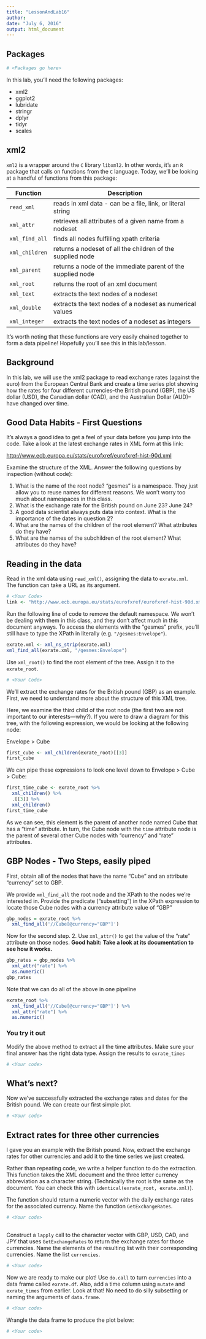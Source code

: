 ---
title: "LessonAndLab16"
author: 
date: "July 6, 2016"
output: html_document
---

## Packages
```{r include=FALSE}
# <Packages go here>
```

In this lab, you'll need the following packages:

* xml2
* ggplot2
* lubridate
* stringr
* dplyr
* tidyr
* scales

## xml2

`xml2` is a wrapper around the `C` library `libxml2`.  In other words, it's an `R` package that calls on functions from the `C` language.  Today, we'll be looking at a handful of functions from this package:

Function             | Description
-------------------- | ----------------------------------------------------------------------
`read_xml`           | reads in xml data - can be a file, link, or literal string
`xml_attr`           | retrieves all attributes of a given name from a nodeset
`xml_find_all`       | finds all nodes fulfilling xpath criteria
`xml_children`       | returns a nodeset of all the children of the supplied node
`xml_parent`         | returns a node of the immediate parent of the supplied node
`xml_root`           | returns the root of an xml document
`xml_text`           | extracts the text nodes of a nodeset
`xml_double`         | extracts the text nodes of a nodeset as numerical values
`xml_integer`        | extracts the text nodes of a nodeset as integers

It's worth noting that these functions are very easily chained together to form a data pipeline! Hopefully you'll see this in this lab/lesson.

## Background

In this lab, we will use the xml2 package to read exchange rates (against the euro) from the 
European Central Bank and create a time  series plot showing how the rates for four different currencies--the British pound (GBP), the US dollar (USD), the Canadian dollar (CAD), and the Australian Dollar (AUD)--have changed over time.

## Good Data Habits - First Questions

It's always a good idea to get a feel of your data before you jump into the code.  Take a look at the latest exchange rates in XML form at this link:

[http://www.ecb.europa.eu/stats/eurofxref/eurofxref-hist-90d.xml](http://www.ecb.europa.eu/stats/eurofxref/eurofxref-hist-90d.xml)

Examine the structure of the XML.  Answer the following questions by inspection (without code):

1. What is the name of the root node? "gesmes" is a namespace.  They just allow you to reuse names for different reasons.  We won't worry too much about namespaces in this class.
2. What is the exchange rate for the British pound on June 23? June 24?
3. A good data scientist always puts data into context.  What is the importance of the dates in question 2?
4. What are the names of the children of the root element? What attributes do they have?
5. What are the names of the subchildren of the root element? What attributes do they have?

## Reading in the data

Read in the xml data using `read_xml()`, assigning the data to `exrate.xml`.  The function can take a URL as its argument.
```{r}
# <Your Code>
link <- "http://www.ecb.europa.eu/stats/eurofxref/eurofxref-hist-90d.xml"
```

Run the following line of code to remove the default namespace.  We won't be dealing with them in this class, and they don't affect much in this document anyways.  To access the elements with the "gesmes" prefix, you'll still have to type the XPath in literally (e.g. `"/gesmes:Envelope"`).

```{r}
exrate.xml <- xml_ns_strip(exrate.xml)
xml_find_all(exrate.xml, "/gesmes:Envelope")
```

Use `xml_root()` to find the root element of the tree. Assign it to the `exrate_root`.
```{r, echo = FALSE}
# <Your Code>
```

We'll extract the exchange rates for the British pound (GBP) as an example. First, we need to understand more about the structure of this XML tree.

Here, we examine the third child of the root node (the first two are not important to our interests---why?). If you were to draw a diagram for this tree, with the following expression, we would be looking at the following node:

Envelope > Cube

```{r}
first_cube <- xml_children(exrate_root)[[3]]
first_cube
```

We can pipe these expressions to look one level down to Envelope > Cube > Cube:
```{r}
first_time_cube <- exrate_root %>%
  xml_children() %>% 
  .[[3]] %>% 
  xml_children()
first_time_cube
```

As we can see, this element is the parent of another node named Cube that has a "time" attribute. In turn, the Cube node with the `time` attribute node is the parent of several other Cube nodes with "currency" and "rate" attributes. 

## GBP Nodes - Two Steps, easily piped

First, obtain all of the nodes that have the name "Cube" and an attribute "currency" set to GBP.

We provide `xml_find_all` the root node and the XPath to the nodes we're interested in. Provide the predicate ("subsetting") in the XPath expression to locate those Cube nodes with a currency attribute value of "GBP"

```{r}
gbp_nodes = exrate_root %>% 
  xml_find_all('//Cube[@currency="GBP"]')
```

Now for the second step.
2. Use `xml_attr()` to get the value of the "rate" attribute on those nodes.  __Good habit: Take a look at its documentation to see how it works.__

```{r}
gbp_rates = gbp_nodes %>% 
  xml_attr("rate") %>% 
  as.numeric()
gbp_rates
```

Note that we can do all of the above in one pipeline
```{r, eval = FALSE}
exrate_root %>% 
  xml_find_all('//Cube[@currency="GBP"]') %>% 
  xml_attr("rate") %>% 
  as.numeric()
```

### You try it out
Modify the above method to extract all the time attributes.  Make sure your final answer has the right data type.  Assign the results to `exrate_times`

```{r}
# <Your code>

```

## What's next?

Now we've successfully extracted the exchange rates and dates for the British pound. We can create our first simple plot.

```{r}
# <Your code>

```

## Extract rates for three other currencies

I gave you an example with the British pound. Now, extract the exchange rates for other
currencies and add it to the time series we just created.

Rather than repeating code, we write a helper function to do the extraction. This function takes the XML document and the three letter currency abbreviation as a character string. (Technically the root is the same as the document.  You can check this with `identical(exrate_root, exrate.xml)`).

The function should return a numeric vector with the daily exchange rates for the associated currency.  Name the function `GetExchangeRates`.

```{r}
# <Your code>

```

## 
Construct a `lapply` call to the character vector with GBP, USD, CAD, and JPY that uses `GetExchangeRates` to return the exchange rates for those currencies.  Name the elements of the resulting list with their corresponding currencies.  Name the list `currencies`.

```{r}
# <Your code>

```

Now we are ready to make our plot! Use `do.call` to turn `currencies` into a data frame called `exrate.df`.  Also, add a time column using `mutate` and `exrate_times` from earlier. Look at that! No need to do silly subsetting or naming the arguments of `data.frame`.

```{r}
# <Your code>

```

Wrangle the data frame to produce the plot below:

```{r}
# <Your code>

```
